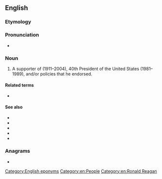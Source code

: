 ==English==

===Etymology===
{{suffix|en|Reagan|ite}}

===Pronunciation===
* {{IPA|en|/ˈɹeɪɡənaɪt/}}

===Noun===
{{en-noun}}

# A supporter of {{w|Ronald Reagan}} (1911–2004), 40th President of the United States (1981–1989), and/or policies that he endorsed.

====Related terms====
* {{l|en|Reaganaut}}

====See also====
* {{l|en|MAGAt}}
* {{l|en|Obamaite}}
* {{l|en|Trumpist}}
* {{l|en|Trumpite}}
* {{l|en|Trumpster}}

===Anagrams===
* {{anagrams|en|a=aaeeginrt|retainage}}

[[Category:English eponyms]]
[[Category:en:People]]
[[Category:en:Ronald Reagan]]